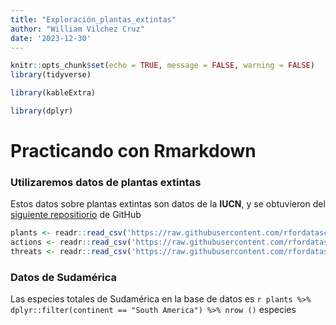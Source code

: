 ```yaml
---
title: "Exploración_plantas_extintas"
author: "William Vilchez Cruz"
date: '2023-12-30'
---
```



```r
knitr::opts_chunk$set(echo = TRUE, message = FALSE, warning = FALSE)
library(tidyverse)

library(kableExtra)

library(dplyr)
```


# Practicando con Rmarkdown

### Utilizaremos datos de plantas extintas 

Estos datos sobre plantas extintas son datos de la **IUCN**, y se obtuvieron del [siguiente repositiorio ](https://github.com/rfordatascience/tidytuesday) de GitHub


```r
plants <- readr::read_csv('https://raw.githubusercontent.com/rfordatascience/tidytuesday/master/data/2020/2020-08-18/plants.csv')
actions <- readr::read_csv('https://raw.githubusercontent.com/rfordatascience/tidytuesday/master/data/2020/2020-08-18/actions.csv')
threats <- readr::read_csv('https://raw.githubusercontent.com/rfordatascience/tidytuesday/master/data/2020/2020-08-18/threats.csv')

```

### Datos de Sudamérica

Las especies totales de Sudamérica en la base de datos es `r plants %>% dplyr::filter(continent == "South America") %>% nrow ()`  especies 





